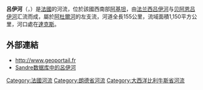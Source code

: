 {{noteTA
|G1=法国地名
|G2=单位
}}
{{Infobox river
| name                = 吕伊河
| native_name         = Luy
| image               = 
| image_size          = 
| image_caption       = 
| map                 = Luy OSM.png
| map_caption         = 吕伊河流域图
| source1_location    = [[卡斯泰勒萨拉赞|卡斯泰勒萨拉赞]]附近
| source1_coordinates = {{coord|43|15|52|N|0|9|48|W}}
| source1_elevation   = 380米
| mouth_location      = [[达克斯|达克斯]]
| mouth_coordinates   = {{coord|43|39|37|N|1|8|25|W}}
| mouth_elevation     = 350米
| progression         = {{RAdour}}
| subdivision_type1   = [[世界政區索引|国家]]
| subdivision_name1   = {{FR}}
| length              = {{convert|154.5|km|mi|abbr=on}}
| discharge1_avg      = {{convert|17.8|m3/s|cuft/s|abbr=on}}
| basin_size          = {{convert|1150|km2|mi2|abbr=on}}
}}
'''呂伊河'''（{{lang-fr|Luy}}，{{IPA-fr|lɥi}}）是[[法國|法國]]的河流，位於該國西南部[[阿基坦|阿基坦]]，由[[法兰西吕伊河|法兰西吕伊河]]与[[贝阿恩吕伊河|贝阿恩吕伊河]]汇流而成，屬於[[阿杜爾河|阿杜爾河]]的左支流，河道全長155公里，流域面積1,150平方公里，河口處在[[達克斯|達克斯]]。

==外部連結==
*http://www.geoportail.fr{{Wayback|url=http://www.geoportail.fr/ |date=20101215171356 }}
*[http://sandre.eaufrance.fr/app/chainage/courdo/htm/Q3--0250.php?cg=Q3--0250 Sandre数据库中的呂伊河]{{Wayback|url=http://sandre.eaufrance.fr/app/chainage/courdo/htm/Q3--0250.php?cg=Q3--0250 |date=20080807035224 }}

{{France-geo-stub}}
[[Category:法國河流|Category:法國河流]]
[[Category:朗德省河流|Category:朗德省河流]]
[[Category:大西洋比利牛斯省河流|Category:大西洋比利牛斯省河流]]